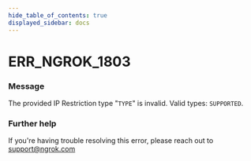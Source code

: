 ```yaml
---
hide_table_of_contents: true
displayed_sidebar: docs
---
```



# ERR_NGROK_1803

### Message

The provided IP Restriction type "`TYPE`" is invalid. Valid types: `SUPPORTED`.

<ErrorDetails error="err_ngrok_1803" />

### Further help

If you're having trouble resolving this error, please reach out to [support@ngrok.com](mailto:support@ngrok.com?subject=Help%20with%20ERR_NGROK_1803)


